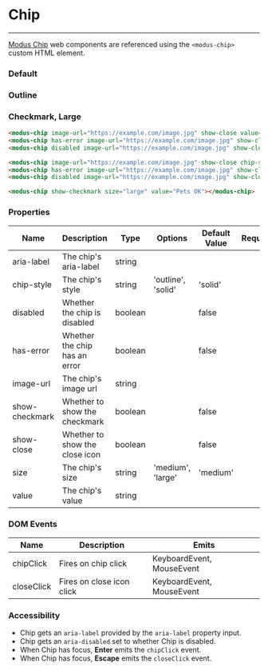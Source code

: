 
# Chip
---

[Modus Chip](https://modus.trimble.com/elements/chips/) web components are referenced using the `<modus-chip>` custom HTML element.

<Anchor storyId="components-chip--default" />

### Default
<modus-chip image-url="https://randomuser.me/api/portraits/lego/1.jpg" show-close value="Bryan"></modus-chip>
<modus-chip has-error image-url="https://randomuser.me/api/portraits/lego/1.jpg" show-close value="Bryan"></modus-chip>
<modus-chip disabled image-url="https://randomuser.me/api/portraits/lego/1.jpg" show-close value="Bryan"></modus-chip>

<Anchor storyId="components-chip--outline" />

### Outline
<modus-chip image-url="https://randomuser.me/api/portraits/lego/1.jpg" show-close chip-style="outline" value="Bryan"></modus-chip>
<modus-chip has-error image-url="https://randomuser.me/api/portraits/lego/1.jpg" show-close chip-style="outline" value="Bryan"></modus-chip>
<modus-chip disabled image-url="https://randomuser.me/api/portraits/lego/1.jpg" show-close chip-style="outline" value="Bryan"></modus-chip>

### Checkmark, Large
<modus-chip show-checkmark size="large" value="Pets OK"></modus-chip>

```html
<modus-chip image-url="https://example.com/image.jpg" show-close value="Bryan"></modus-chip>
<modus-chip has-error image-url="https://example.com/image.jpg" show-close value="Bryan"></modus-chip>
<modus-chip disabled image-url="https://example.com/image.jpg" show-close value="Bryan"></modus-chip>

<modus-chip image-url="https://example.com/image.jpg" show-close chip-style="outline" value="Bryan"></modus-chip>
<modus-chip has-error image-url="https://example.com/image.jpg" show-close chip-style="outline" value="Bryan"></modus-chip>
<modus-chip disabled image-url="https://example.com/image.jpg" show-close chip-style="outline" value="Bryan"></modus-chip>

<modus-chip show-checkmark size="large" value="Pets OK"></modus-chip>
```

### Properties
<section>
  <table>
    <thead>
    <tr>
      <th>Name</th>
      <th>Description</th>
      <th>Type</th>
      <th>Options</th>
      <th>Default Value</th>
      <th>Required</th>
    </tr>
    </thead>
    <tbody>
    <tr>
      <td>aria-label</td>
      <td>The chip's aria-label</td>
      <td>string</td>
      <td></td>
      <td></td>
      <td></td>
    </tr>
    <tr>
      <td>chip-style</td>
      <td>The chip's style</td>
      <td>string</td>
      <td>'outline', 'solid'</td>
      <td>'solid'</td>
      <td></td>
    </tr>
    <tr>
      <td>disabled</td>
      <td>Whether the chip is disabled</td>
      <td>boolean</td>
      <td></td>
      <td>false</td>
      <td></td>
    </tr>
    <tr>
      <td>has-error</td>
      <td>Whether the chip has an error</td>
      <td>boolean</td>
      <td></td>
      <td>false</td>
      <td></td>
    </tr>
    <tr>
      <td>image-url</td>
      <td>The chip's image url</td>
      <td>string</td>
      <td></td>
      <td></td>
      <td></td>
    </tr>
    <tr>
      <td>show-checkmark</td>
      <td>Whether to show the checkmark</td>
      <td>boolean</td>
      <td></td>
      <td>false</td>
      <td></td>
    </tr>
    <tr>
      <td>show-close</td>
      <td>Whether to show the close icon</td>
      <td>boolean</td>
      <td></td>
      <td>false</td>
      <td></td>
    </tr>
    <tr>
      <td>size</td>
      <td>The chip's size</td>
      <td>string</td>
      <td>'medium', 'large'</td>
      <td>'medium'</td>
      <td></td>
    </tr>
    <tr>
      <td>value</td>
      <td>The chip's value</td>
      <td>string</td>
      <td></td>
      <td></td>
      <td></td>
    </tr>
    </tbody>
  </table>
</section>

### DOM Events
<section>
  <table>
    <thead>
    <tr>
      <th>Name</th>
      <th>Description</th>
      <th>Emits</th>
    </tr>
    </thead>
    <tbody>
    <tr>
      <td>chipClick</td>
      <td>Fires on chip click</td>
      <td>KeyboardEvent, MouseEvent</td>
    </tr>
    <tr>
      <td>closeClick</td>
      <td>Fires on close icon click</td>
      <td>KeyboardEvent, MouseEvent</td>
    </tr>
    </tbody>
  </table>
</section>

### Accessibility
- Chip gets an `aria-label` provided by the `aria-label` property input.
- Chip gets an `aria-disabled` set to whether Chip is disabled.
- When Chip has focus, **Enter** emits the `chipClick` event.
- When Chip has focus, **Escape** emits the `closeClick` event.
